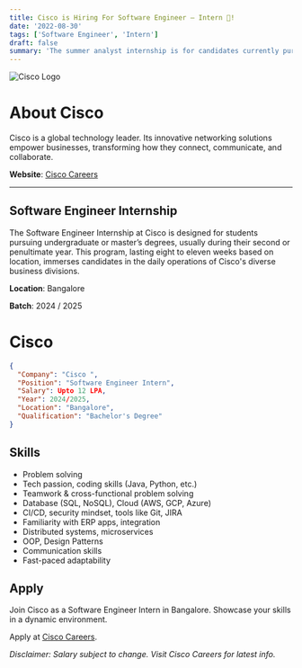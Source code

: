 ```yaml
---
title: Cisco is Hiring For Software Engineer – Intern 🤩!
date: '2022-08-30'
tags: ['Software Engineer', 'Intern']
draft: false
summary: 'The summer analyst internship is for candidates currently pursuing an undergraduate/master’s degree and is usually undertaken during the second...'
---
```

![Cisco Logo](https://4to5jack.com/wp-content/uploads/2020/02/cisco-featured2-1-750x400.jpg)


# About Cisco
Cisco is a global technology leader. Its innovative networking solutions empower businesses, transforming how they connect, communicate, and collaborate.

**Website**: [Cisco Careers](https://jobs.cisco.com/jobs/ProjectDetail/Software-Engineer-Internal-Applications-Intern-India-UHR/1404509)


---

## Software Engineer Internship
The Software Engineer Internship at Cisco is designed for students pursuing undergraduate or master’s degrees, usually during their second or penultimate year. This program, lasting eight to eleven weeks based on location, immerses candidates in the daily operations of Cisco's diverse business divisions.

**Location**: Bangalore

**Batch**: 2024 / 2025
# Cisco
```json
{
  "Company": "Cisco ",
  "Position": "Software Engineer Intern",
  "Salary": Upto 12 LPA,
  "Year": 2024/2025,
  "Location": "Bangalore",
  "Qualification": "Bachelor's Degree"
}
```

## Skills

- Problem solving
- Tech passion, coding skills (Java, Python, etc.)
- Teamwork & cross-functional problem solving
- Database (SQL, NoSQL), Cloud (AWS, GCP, Azure)
- CI/CD, security mindset, tools like Git, JIRA
- Familiarity with ERP apps, integration
- Distributed systems, microservices
- OOP, Design Patterns
- Communication skills
- Fast-paced adaptability

## Apply

Join Cisco as a Software Engineer Intern in Bangalore. Showcase your skills in a dynamic environment.

Apply at [Cisco Careers](https://jobs.cisco.com/jobs/ProjectDetail/Software-Engineer-Internal-Applications-Intern-India-UHR/1404509).

*Disclaimer: Salary subject to change. Visit Cisco Careers for latest info.*